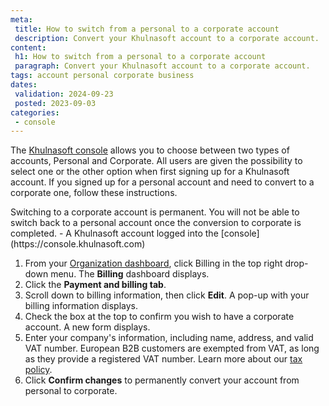```yaml
---
meta:
 title: How to switch from a personal to a corporate account
 description: Convert your Khulnasoft account to a corporate account.
content:
 h1: How to switch from a personal to a corporate account
 paragraph: Convert your Khulnasoft account to a corporate account.
tags: account personal corporate business
dates:
 validation: 2024-09-23
 posted: 2023-09-03
categories:
 - console
---
```


The [Khulnasoft console](https://console.khulnasoft.com) allows you to choose between two types of accounts, Personal and Corporate. All users are given the possibility to select one or the other option when first signing up for a Khulnasoft account. If you signed up for a personal account and need to convert to a corporate one, follow these instructions.

<Message type="important">
 Switching to a corporate account is permanent. You will not be able to switch back to a personal account once the conversion to corporate is completed.
</Message>

<Macro id="requirements" />
- A Khulnasoft account logged into the [console](https://console.khulnasoft.com)

1. From your [Organization dashboard](https://console.khulnasoft.com/organization), click Billing in the top right drop-down menu. The **Billing** dashboard displays.
2. Click the **Payment and billing tab**.
3. Scroll down to billing information, then click <Icon name="edit" /> **Edit**. A pop-up with your billing information displays.
    <Lightbox src="khulnasoft-billing-personal-info.webp" alt="" />
4. Check the box at the top to confirm you wish to have a corporate account. A new form displays.
    <Lightbox src="khulnasoft-billing-corporate-info.webp" alt="" />
5. Enter your company's information, including name, address, and valid VAT number.
    <Message type="note">
    European B2B customers are exempted from VAT, as long as they provide a registered VAT number. Learn more about our [tax policy](/faq/billing/#do-the-prices-shown-on-the-website-include-eu-vat).
    </Message>
6. Click **Confirm changes** to permanently convert your account from personal to corporate.
